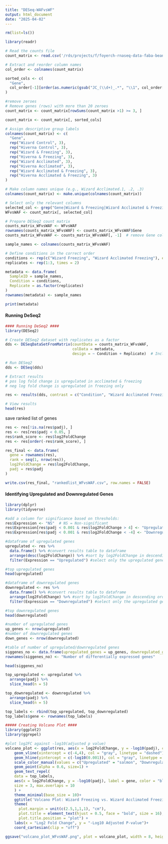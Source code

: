 ```yaml
---
title: "DESeq-WAFvsWF"
output: html_document
date: "2025-04-02"
---
```

```r
rm(list=ls())
```

```r
library(readr)

# Read the counts file
count_matrix <- read.csv('/rds/projects/f/foyerch-rnaseq-data-faba-bean/PCA/counts_matrix.csv')

# Extract and reorder column names
col_order <- colnames(count_matrix)

sorted_cols <- c(
  "Gene",
  col_order[-1][order(as.numeric(gsub("JC_(\\d+)_.*", "\\1", col_order[-1])))]
)

#remove zeroes
# Remove genes (rows) with more than 20 zeroes
count_matrix <- count_matrix[rowSums(count_matrix >1) >= 3, ]

count_matrix <- count_matrix[, sorted_cols]
```

```r
# Assign descriptive group labels
colnames(count_matrix) <- c(
  "Gene",
  rep("Wizard Control", 3),
  rep("Hiverna Control", 3),
  rep("Wizard & Freezing", 3),
  rep("Hiverna & Freezing", 3),
  rep("Wizard Acclimated", 3),
  rep("Hiverna Acclimated", 3),
  rep("Wizard Acclimated & Freezing", 3),
  rep("Hiverna Acclimated & Freezing", 3)
)

# Make column names unique (e.g., Wizard Acclimated.1, .2, .3)
colnames(count_matrix) <- make.unique(colnames(count_matrix))

```

```r
# Select only the relevant columns
selected_col <- grep("Gene|Wizard & Freezing|Wizard Acclimated & Freezing", colnames(count_matrix), value = TRUE)
WFvsWAF <- count_matrix[, selected_col]
```

```r
# Prepare DESeq2 count matrix
counts_matrix_WFvsWAF <- WFvsWAF
rownames(counts_matrix_WFvsWAF) <- counts_matrix_WFvsWAF$Gene
counts_matrix_WFvsWAF <- counts_matrix_WFvsWAF[, -1]  # remove Gene column

```

```r
sample_names <- colnames(counts_matrix_WFvsWAF)

# Define conditions in the correct order
conditions <- rep(c("Wizard Freezing", "Wizard Acclimated Freezing"), each = 3)
replicates <- rep(1:3, times = 2)

metadata <- data.frame(
  SampleID = sample_names,
  Condition = conditions,
  Replicate = as.factor(replicates)
)
rownames(metadata) <- sample_names

print(metadata)
```

#### Running DeSeq2 ####
```r
#### Running DeSeq2 ####
library(DESeq2)

# Create DESeq2 dataset with replicates as a factor
dds <- DESeqDataSetFromMatrix(countData = counts_matrix_WFvsWAF,
                              colData = metadata,
                              design = ~ Condition + Replicate)  # Include Replicate in design

# Run DESeq2
dds <- DESeq(dds)

# Extract results 
# pos log fold change is upregulated in acclimated & freezing
# neg log fold change is upregulated in freezing only

res <- results(dds, contrast = c("Condition", "Wizard Acclimated Freezing", "Wizard Freezing"))

# View results
head(res)
```

save ranked list of genes
```r
res <- res[!is.na(res$padj), ]
res <- res[res$padj < 0.05, ]
res$rank_score <- res$log2FoldChange
res <- res[order(-res$rank_score), ]

res_final <- data.frame(
  gene = rownames(res),
  rank = seq(1, nrow(res)),
  log2FoldChange = res$log2FoldChange,
  padj = res$padj
)

write.csv(res_final, "rankedlist_WFvsWAF.csv", row.names = FALSE)
```


#### Identifying Upregulated and Downregulated Genes ####
```r
library(dplyr)
library(tidyverse)

#add a column for significance based on thresholds:
res$Expression <- "NS"  # NS = Non-significant
res$Expression[res$padj < 0.001 & res$log2FoldChange > 4] <- "Upregulated" #upregulated genes
res$Expression[res$padj < 0.001 & res$log2FoldChange < -4] <- "Downregulated" #downregulated genes

#dataframe of upregulated genes
upregulated <- res %>%
  data.frame() %>% #convert results table to dataframe
  arrange(desc(log2FoldChange)) %>% #sort by log2FoldChange in descending order
  filter(Expression == "Upregulated") #select only the upregulated genes 

#top upregulated genes
head(upregulated)
```

```r
#dataframe of downregulated genes
downregulated <- res %>%
  data.frame() %>% #convert results table to dataframe
  arrange(log2FoldChange) %>% #sort by log2FoldChange in descending order
  filter(Expression == "Downregulated") #select only the upregulated genes 

#top downregulated genes
head(downregulated)
```

```r
#number of upregulated genes
up_genes <- nrow(upregulated)
#number of downregulated genes
down_genes <- nrow(downregulated)

#table of number of upregulated/downregulated genes
siggenes_no <- data.frame(upregulated_genes = up_genes, downregulated_genes = down_genes)
rownames(siggenes_no) <- "Number of differentially expressed genes"

head(siggenes_no)
```

```r
top_upregulated <- upregulated %>%
  arrange(padj) %>%
  slice_head(n = 5)

top_downregulated <- downregulated %>%
  arrange(padj) %>%
  slice_head(n = 5)

top_labels <- rbind(top_upregulated, top_downregulated)
top_labels$gene <- rownames(top_labels)
```

```r
##### Creating Volcano Plot ####
library(ggplot2)
library(ggrepel)

#plot log2FC against -log10(adjusted p value)
volcano_plot <- ggplot(res, aes(x = log2FoldChange, y = -log10(padj), color = Expression)) +
    geom_vline(xintercept = c(-4,4), col = "gray", linetype = "dashed")+ #log2FC threshold
    geom_hline(yintercept = c(-log10(0.001)), col = "gray", linetype = "dashed")+ #P-value threshold
    scale_color_manual(values = c("Upregulated" = "salmon", "Downregulated" = "cyan3", "NS" = "gray"))+ #colour upregulated/downregulated
    geom_point(alpha = 0.6, size=1) +
    geom_text_repel(
    data = top_labels,
    aes(x = log2FoldChange, y = -log10(padj), label = gene, color = "black"),
    size = 3, max.overlaps = 10
    ) +
    theme_minimal(base_size = 10)+
    ggtitle('Volcano Plot: Wizard Freezing vs. Wizard Acclimated Freezing')+
    theme(
      plot.margin = unit(c(2.5,1,1,1), "cm"),
      plot.title = element_text(hjust = 0.5, face = "bold", size = 16),
      plot.title.position = "plot") +
    labs(x = "Log2 Fold Change", y = "-Log10 Adjusted P-value")+
    coord_cartesian(clip = "off")

ggsave("volcano_plot_WFvsWAF.png", plot = volcano_plot, width = 8, height = 7, dpi = 300)
```